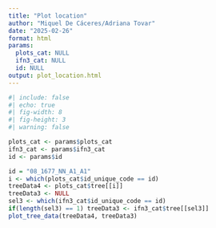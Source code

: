 ```yaml
---
title: "Plot location"
author: "Miquel De Cáceres/Adriana Tovar"
date: "2025-02-26"
format: html
params:
  plots_cat: NULL
  ifn3_cat: NULL
  id: NULL
output: plot_location.html
---
```

```r
#| include: false
#| echo: true
#| fig-width: 8
#| fig-height: 3
#| warning: false

plots_cat <- params$plots_cat
ifn3_cat <- params$ifn3_cat
id <- params$id

id = "08_1677_NN_A1_A1"
i <- which(plots_cat$id_unique_code == id)
treeData4 <- plots_cat$tree[[i]]
treeData3 <- NULL
sel3 <- which(ifn3_cat$id_unique_code == id)
if(length(sel3) == 1) treeData3 <- ifn3_cat$tree[[sel3]]
plot_tree_data(treeData4, treeData3)
```
